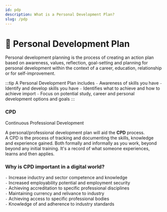```yaml
---
id: pdp
description: What is a Personal Development Plan?
slug: /pdp
---
```


# 📅 Personal Development Plan


Personal development planning is the process of creating an action plan based on awareness, values, reflection, goal-setting and planning for personal development within the context of a career, education, relationship or for self-improvement.

:::tip A Personal Development Plan includes
` - ` Awareness of skills you have
` - ` Identify and develop skills you have
` - ` Identifies what to achieve and how to achieve import
` - ` Focus on potential study, career and personal development options and goals​
:::

### CPD
Continuous Professional Development <br />

A personal/professional development plan will aid the **CPD** process.  <br />
A CPD is the process of tracking and documenting the skills, knowledge and experience gained. Both formally and informally as you work, beyond beyond any initial training. It's a record of what someone experiences, learns and then applies. 

### Why is CPD important in a digital world?

` - ` Increase inductry and sector competence and knowledge <br />
` - ` Increased employability potential and employment security <br />
` - ` Achieving accreditation to specific professional disciplines <br />
` - ` Maintaining currency and relivance to industry <br />
` - ` Achieving access to specific professional bodies <br />
` - ` Knowledge of and adherence to industry standards <br />




